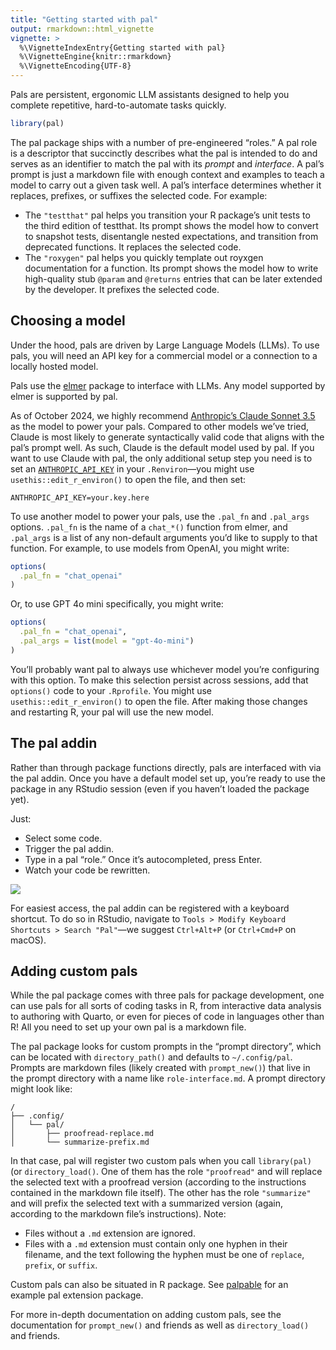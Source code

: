 ```yaml
---
title: "Getting started with pal"
output: rmarkdown::html_vignette
vignette: >
  %\VignetteIndexEntry{Getting started with pal}
  %\VignetteEngine{knitr::rmarkdown}
  %\VignetteEncoding{UTF-8}
---
```


Pals are persistent, ergonomic LLM assistants designed to help you complete repetitive, hard-to-automate tasks quickly.

```r
library(pal)
```

The pal package ships with a number of pre-engineered "roles." A pal role is a descriptor that succinctly describes what the pal is intended to do and serves as an identifier to match the pal with its _prompt_ and _interface_. A pal's prompt is just a markdown file with enough context and examples to teach a model to carry out a given task well. A pal's interface determines whether it replaces, prefixes, or suffixes the selected code. For example:

* The `"testthat"` pal helps you transition your R package's unit tests to the third edition of testthat. Its prompt shows the model how to convert to snapshot tests, disentangle nested expectations, and transition from deprecated functions. It replaces the selected code.
* The `"roxygen"` pal helps you quickly template out royxgen documentation for a function. Its prompt shows the model how to write high-quality stub `@param` and `@returns` entries that can be later extended by the developer. It prefixes the selected code.

## Choosing a model

Under the hood, pals are driven by Large Language Models (LLMs). To use pals, you will need an API key for a commercial model or a connection to a locally hosted model.

Pals use the [elmer](https://github.com/hadley/elmer) package to interface with LLMs. Any model supported by elmer is supported by pal.

As of October 2024, we highly recommend [Anthropic's Claude Sonnet 3.5](https://www.anthropic.com/news/claude-3-5-sonnet) as the model to power your pals. Compared to other models we've tried, Claude is most likely to generate syntactically valid code that aligns with the pal's prompt well. As such, Claude is the default model used by pal. If you want to use Claude with pal, the only additional setup step you need is to set an [`ANTHROPIC_API_KEY`](https://console.anthropic.com/) in your `.Renviron`---you might use `usethis::edit_r_environ()` to open the file, and then set:

```env
ANTHROPIC_API_KEY=your.key.here
```

To use another model to power your pals, use the `.pal_fn` and `.pal_args` options. `.pal_fn` is the name of a `chat_*()` function from elmer, and `.pal_args` is a list of any non-default arguments you'd like to supply to that function. For example, to use models from OpenAI, you might write:

```r
options(
  .pal_fn = "chat_openai"
)
```

Or, to use GPT 4o mini specifically, you might write:

```r
options(
  .pal_fn = "chat_openai",
  .pal_args = list(model = "gpt-4o-mini")
)
```

You'll probably want pal to always use whichever model you're configuring with this option. To make this selection persist across sessions, add that `options()` code to your `.Rprofile`. You might use `usethis::edit_r_environ()` to open the file. After making those changes and restarting R, your pal will use the new model.

## The pal addin

Rather than through package functions directly, pals are interfaced with via the pal addin. Once you have a default model set up, you're ready to use the package in any RStudio session (even if you haven't loaded the package yet).

Just:

* Select some code.
* Trigger the pal addin.
* Type in a pal "role." Once it's autocompleted, press Enter.
* Watch your code be rewritten.

![](https://raw.githubusercontent.com/simonpcouch/pal/refs/heads/main/inst/figs/addin.gif)

For easiest access, the pal addin can be registered with a keyboard shortcut. To do so in RStudio, navigate to `Tools > Modify Keyboard Shortcuts > Search "Pal"`—we suggest `Ctrl+Alt+P` (or `Ctrl+Cmd+P` on macOS).

## Adding custom pals

While the pal package comes with three pals for package development, one can use pals for all sorts of coding tasks in R, from interactive data analysis to authoring with Quarto, or even for pieces of code in languages other than R! All you need to set up your own pal is a markdown file.

The pal package looks for custom prompts in the "prompt directory", which can be located with `directory_path()` and defaults to `~/.config/pal`. Prompts are markdown files (likely created with `prompt_new()`) that live in the prompt directory with a name like `role-interface.md`. A prompt directory might look like:

```
/
├── .config/
│   └── pal/
│       ├── proofread-replace.md
│       └── summarize-prefix.md
```

In that case, pal will register two custom pals when you call `library(pal)` (or `directory_load()`. One of them has the role `"proofread"` and will replace the selected text with a proofread version (according to the instructions contained in the markdown file itself). The other has the role `"summarize"` and will prefix the selected text with a summarized version (again, according to the markdown file's instructions). Note:

* Files without a `.md` extension are ignored.
* Files with a `.md` extension must contain only one hyphen in their filename, and the text following the hyphen must be one of `replace`, `prefix`, or `suffix`.

Custom pals can also be situated in R package. See [palpable](https://github.com/simonpcouch/palpable) for an example pal extension package.

For more in-depth documentation on adding custom pals, see the documentation for `prompt_new()` and friends as well as `directory_load()` and friends.
